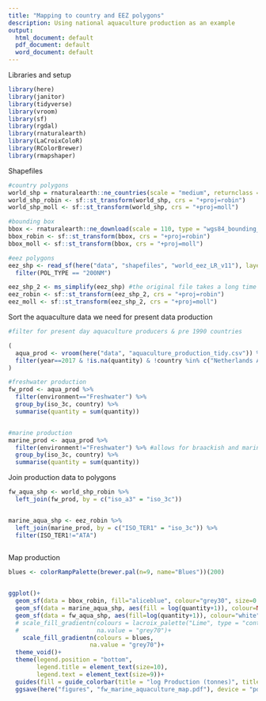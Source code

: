 ```yaml
---
title: "Mapping to country and EEZ polygons"
description: Using national aquaculture production as an example
output:
  html_document: default
  pdf_document: default
  word_document: default
---
```


Libraries and setup
```r
library(here)
library(janitor) 
library(tidyverse)
library(vroom)
library(sf)
library(rgdal)
library(rnaturalearth)
library(LaCroixColoR)
library(RColorBrewer)
library(rmapshaper)

```

Shapefiles
```r

#country polygons
world_shp = rnaturalearth::ne_countries(scale = "medium", returnclass = "sf")
world_shp_robin <- sf::st_transform(world_shp, crs = "+proj=robin")
world_shp_moll <- sf::st_transform(world_shp, crs = "+proj=moll")

#bounding box
bbox <- rnaturalearth::ne_download(scale = 110, type = "wgs84_bounding_box", category = "physical", returnclass = "sf")
bbox_robin <- sf::st_transform(bbox, crs = "+proj=robin")
bbox_moll <- sf::st_transform(bbox, crs = "+proj=moll")

#eez polygons
eez_shp <- read_sf(here("data", "shapefiles", "world_eez_LR_v11"), layer = "eez_v11_lowres") %>% 
  filter(POL_TYPE == "200NM")

eez_shp_2 <- ms_simplify(eez_shp) #the original file takes a long time to plot so simplfy for speed
eez_robin <- sf::st_transform(eez_shp_2, crs = "+proj=robin")
eez_moll <- sf::st_transform(eez_shp_2, crs = "+proj=moll")

```

Sort the aquaculture data we need for present data production
```r

#filter for present day aquaculture producers & pre 1990 countries

(
  aqua_prod <- vroom(here("data", "aquaculture_production_tidy.csv")) %>% 
  filter(year==2017 & !is.na(quantity) & !country %in% c("Netherlands Antilles", "Un. Sov. Soc. Rep.", "Yugoslavia SFR" , "Czechoslovakia" ))
)  

#freshwater production
fw_prod <- aqua_prod %>% 
  filter(environment=="Freshwater") %>% 
  group_by(iso_3c, country) %>% 
  summarise(quantity = sum(quantity))


#marine production
marine_prod <- aqua_prod %>% 
  filter(environment!="Freshwater") %>% #allows for braackish and marine waters to be accounted for
  group_by(iso_3c, country) %>% 
  summarise(quantity = sum(quantity)) 


```

Join production data to polygons
```r

fw_aqua_shp <- world_shp_robin %>% 
  left_join(fw_prod, by = c("iso_a3" = "iso_3c"))


marine_aqua_shp <- eez_robin %>% 
  left_join(marine_prod, by = c("ISO_TER1" = "iso_3c")) %>% 
  filter(ISO_TER1!="ATA")
  

```

Map production
```r
blues <- colorRampPalette(brewer.pal(n=9, name="Blues"))(200)


ggplot()+
  geom_sf(data = bbox_robin, fill="aliceblue", colour="grey30", size=0.2)+
  geom_sf(data = marine_aqua_shp, aes(fill = log(quantity+1)), colour=NA, size=0.2)+
  geom_sf(data = fw_aqua_shp, aes(fill=log(quantity+1)), colour="white", size=0.2)+
  # scale_fill_gradientn(colours = lacroix_palette("Lime", type = "continuous"),
  #                      na.value = "grey70")+
    scale_fill_gradientn(colours = blues,
                       na.value = "grey70")+
  theme_void()+
  theme(legend.position = "bottom",
        legend.title = element_text(size=10),
        legend.text = element_text(size=9))+
  guides(fill = guide_colorbar(title = "log Production (tonnes)", title.position = "top", title.hjust = 0.5, barwidth = 9, barheight = 0.5, units="cm"))+
  ggsave(here("figures", "fw_marine_aquaculture_map.pdf"), device = "pdf", dpi=600, width = 18, height = 12, units = "cm")


```

